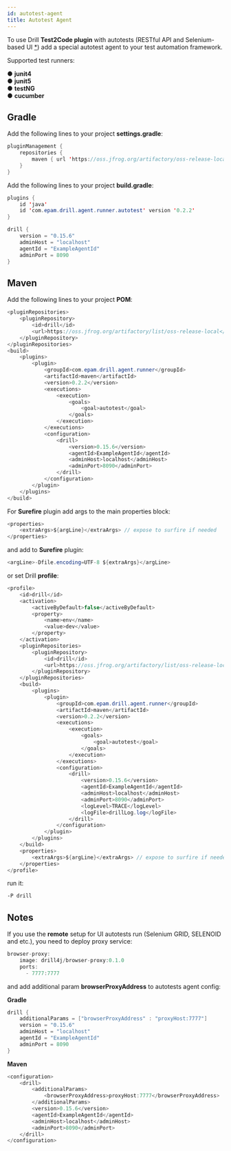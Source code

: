 ```yaml
---
id: autotest-agent
title: Autotest Agent
---
```


To use Drill **Test2Code plugin** with autotests (RESTful API and Selenium-based UI [*](#notes))
add a special autotest agent to your test automation framework.

Supported test runners: <br/>

 ●   **junit4** <br/>
 ●   **junit5** <br/>
 ●   **testNG** <br/>
 ●   **cucumber** <br/>

## Gradle
Add the following lines to your project **settings.gradle**:

```java
pluginManagement {
    repositories {
        maven { url 'https://oss.jfrog.org/artifactory/oss-release-local' }
    }
}
```
Add the following lines to your project **build.gradle**:
```java
plugins {
    id 'java'
    id 'com.epam.drill.agent.runner.autotest' version '0.2.2'
}
```
```java
drill {
    version = "0.15.6"
    adminHost = "localhost"
    agentId = "ExampleAgentId"
    adminPort = 8090
}
```

## Maven
Add the following lines to your project **POM**:
```java
<pluginRepositories>
    <pluginRepository>
        <id>drill</id>
        <url>https://oss.jfrog.org/artifactory/list/oss-release-local</url>
    </pluginRepository>
</pluginRepositories>
<build>
    <plugins>
        <plugin>
            <groupId>com.epam.drill.agent.runner</groupId>
            <artifactId>maven</artifactId>
            <version>0.2.2</version>
            <executions>
                <execution>
                    <goals>
                        <goal>autotest</goal>
                    </goals>
                </execution>
            </executions>
            <configuration>
                <drill>
                    <version>0.15.6</version>
                    <agentId>ExampleAgentId</agentId>
                    <adminHost>localhost</adminHost>
                    <adminPort>8090</adminPort>
                </drill>
            </configuration>
        </plugin>
    </plugins>
</build>
```
For **Surefire** plugin add args to the main properties block:
```java
<properties>
    <extraArgs>${argLine}</extraArgs> // expose to surfire if needed
</properties>
```
and add to **Surefire** plugin:
```java
<argLine>-Dfile.encoding=UTF-8 ${extraArgs}</argLine>
```
or set Drill **profile**:
```java
<profile>
    <id>drill</id>
    <activation>
        <activeByDefault>false</activeByDefault>
        <property>
            <name>env</name>
            <value>dev</value>
        </property>
    </activation>
    <pluginRepositories>
        <pluginRepository>
            <id>drill</id>
            <url>https://oss.jfrog.org/artifactory/list/oss-release-local</url>
        </pluginRepository>
    </pluginRepositories>
    <build>
        <plugins>
            <plugin>
                <groupId>com.epam.drill.agent.runner</groupId>
                <artifactId>maven</artifactId>
                <version>0.2.2</version>
                <executions>
                    <execution>
                        <goals>
                            <goal>autotest</goal>
                        </goals>
                    </execution>
                </executions>
                <configuration>
                    <drill>
                        <version>0.15.6</version>
                        <agentId>ExampleAgentId</agentId>
                        <adminHost>localhost</adminHost>
                        <adminPort>8090</adminPort>
                        <logLevel>TRACE</logLevel>
                        <logFile>drillLog.log</logFile>
                    </drill>
                </configuration>
            </plugin>
        </plugins>
    </build>
    <properties>
        <extraArgs>${argLine}</extraArgs> // expose to surfire if needed
    </properties>
</profile>
```
run it:
```cmd
-P drill
```

## Notes
<AdditionalInformation className="space-y-2">

If you use the **remote** setup for UI autotests run (Selenium GRID, SELENOID and etc.), you need to deploy proxy service:
```java
browser-proxy:
    image: drill4j/browser-proxy:0.1.0
    ports:
      - 7777:7777
```
and add additional param **browserProxyAddress** to autotests agent config:

**Gradle**

```java
drill {
    additionalParams = ["browserProxyAddress" : "proxyHost:7777"]
    version = "0.15.6"
    adminHost = "localhost"
    agentId = "ExampleAgentId"
    adminPort = 8090
}
```

**Maven**
```java
<configuration>
    <drill>
        <additionalParams>
            <browserProxyAddress>proxyHost:7777</browserProxyAddress>
        </additionalParams>
        <version>0.15.6</version>
        <agentId>ExampleAgentId</agentId>
        <adminHost>localhost</adminHost>
        <adminPort>8090</adminPort>
    </drill>
</configuration>
```
</AdditionalInformation>
